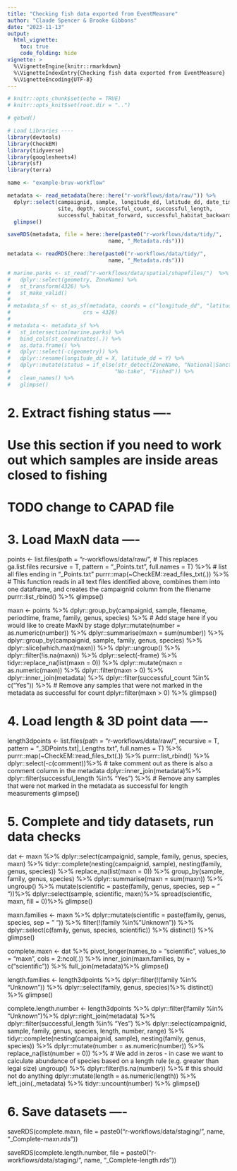 ```yaml
---
title: "Checking fish data exported from EventMeasure"
author: "Claude Spencer & Brooke Gibbons"
date: "2023-11-13"
output:
  html_vignette:
    toc: true
    code_folding: hide
vignette: >
  %\VignetteEngine{knitr::rmarkdown}
  %\VignetteIndexEntry{Checking fish data exported from EventMeasure}
  %\VignetteEncoding{UTF-8}
---
```


```r
# knitr::opts_chunk$set(echo = TRUE)
# knitr::opts_knit$set(root.dir = "..")
```

```r
# getwd()
```

```r
# Load Libraries ----
library(devtools)
library(CheckEM)
library(tidyverse)
library(googlesheets4)
library(sf)
library(terra)
```

```r
name <- "example-bruv-workflow"
```

```r
metadata <- read_metadata(here::here("r-workflows/data/raw/")) %>%
  dplyr::select(campaignid, sample, longitude_dd, latitude_dd, date_time, location,  # Review columns to align with GlobalArchive - plus make metadata match
                site, depth, successful_count, successful_length,
                successful_habitat_forward, successful_habitat_backward) %>%
  glimpse()

saveRDS(metadata, file = here::here(paste0("r-workflows/data/tidy/",
                                name, "_Metadata.rds")))
```

```r
metadata <- readRDS(here::here(paste0("r-workflows/data/tidy/",
                                name, "_Metadata.rds")))
```

```r
# marine.parks <- st_read("r-workflows/data/spatial/shapefiles/")  %>% 
#   dplyr::select(geometry, ZoneName) %>%
#   st_transform(4326) %>%
#   st_make_valid()
# 
# metadata_sf <- st_as_sf(metadata, coords = c("longitude_dd", "latitude_dd"), 
#                       crs = 4326)
# 
# metadata <- metadata_sf %>%
#   st_intersection(marine.parks) %>%
#   bind_cols(st_coordinates(.)) %>%
#   as.data.frame() %>%
#   dplyr::select(-c(geometry)) %>%
#   dplyr::rename(longitude_dd = X, latitude_dd = Y) %>%
#   dplyr::mutate(status = if_else(str_detect(ZoneName, "National|Sanctuary"), 
#                                 "No-take", "Fished")) %>%
#   clean_names() %>%
#   glimpse()
```


# 2. Extract fishing status ----
# Use this section if you need to work out which samples are inside areas closed to fishing
# TODO change to CAPAD file


# 3. Load MaxN data ----
points <- list.files(path = "r-workflows/data/raw/",      # This replaces ga.list.files
                     recursive = T,
                     pattern = "_Points.txt",
                     full.names = T) %>% # list all files ending in "_Points.txt"
  purrr::map(~CheckEM::read_files_txt(.)) %>% # This function reads in all text files identified above, combines them into one dataframe, and creates the campaignid column from the filename
  purrr::list_rbind() %>%
  glimpse()

maxn <- points %>% 
  dplyr::group_by(campaignid, sample, filename, periodtime, frame, family, genus, species) %>% # Add stage here if you would like to create MaxN by stage
  dplyr::mutate(number = as.numeric(number)) %>%
  dplyr::summarise(maxn = sum(number)) %>%
  dplyr::group_by(campaignid, sample, family, genus, species) %>%
  dplyr::slice(which.max(maxn)) %>%
  dplyr::ungroup() %>%
  dplyr::filter(!is.na(maxn)) %>%
  dplyr::select(-frame) %>%
  tidyr::replace_na(list(maxn = 0)) %>%
  dplyr::mutate(maxn = as.numeric(maxn)) %>%
  dplyr::filter(maxn > 0) %>%
  dplyr::inner_join(metadata) %>%
  dplyr::filter(successful_count %in% c("Yes")) %>% # Remove any samples that were not marked in the metadata as successful for count
  dplyr::filter(maxn > 0) %>%
  glimpse()

# 4. Load length & 3D point data ----
length3dpoints <- list.files(path = "r-workflows/data/raw/",
                             recursive = T,
                             pattern = "_3DPoints.txt|_Lengths.txt",
                             full.names = T) %>%
  purrr::map(~CheckEM::read_files_txt(.)) %>%
  purrr::list_rbind() %>%
  dplyr::select(-c(comment))%>% # take comment out as there is also a comment column in the metadata
  dplyr::inner_join(metadata)%>%
  dplyr::filter(successful_length %in% "Yes") %>% # Remove any samples that were not marked in the metadata as successful for length measurements
  glimpse()

# 5. Complete and tidy datasets, run data checks
dat <- maxn %>%
  dplyr::select(campaignid, sample, family, genus, species, maxn) %>%
  tidyr::complete(nesting(campaignid, sample), nesting(family, genus, species)) %>%
  replace_na(list(maxn = 0)) %>%
  group_by(sample, family, genus, species) %>%
  dplyr::summarise(maxn = sum(maxn)) %>%
  ungroup() %>% 
  mutate(scientific = paste(family, genus, species, sep = " "))%>%
  dplyr::select(sample, scientific, maxn)%>%
  spread(scientific, maxn, fill = 0)%>%
  glimpse()

maxn.families <- maxn %>%
  dplyr::mutate(scientific = paste(family, genus, species, sep = " ")) %>%
  filter(!(family %in% "Unknown")) %>%
  dplyr::select(c(family, genus, species, scientific)) %>%
  distinct() %>%
  glimpse()

complete.maxn <- dat %>%
  pivot_longer(names_to = "scientific", values_to = "maxn",
               cols = 2:ncol(.)) %>%
  inner_join(maxn.families, by = c("scientific")) %>%
  full_join(metadata)%>%
  glimpse()

length.families <- length3dpoints %>%
  dplyr::filter(!(family %in% "Unknown")) %>%
  dplyr::select(family, genus, species)%>%
  distinct() %>%
  glimpse()

complete.length.number <- length3dpoints %>% 
  dplyr::filter(!family %in% "Unknown")%>%
  dplyr::right_join(metadata) %>%
  dplyr::filter(successful_length %in% "Yes") %>%
  dplyr::select(campaignid, sample, family, genus, species, length, number, range) %>%
  tidyr::complete(nesting(campaignid, sample), nesting(family, genus, species)) %>%
  dplyr::mutate(number = as.numeric(number)) %>%
  replace_na(list(number = 0)) %>% # We add in zeros - in case we want to calculate abundance of species based on a length rule (e.g. greater than legal size)
  ungroup() %>%
  dplyr::filter(!is.na(number)) %>% # this should not do anything
  dplyr::mutate(length = as.numeric(length)) %>%
  left_join(.,metadata) %>%
  tidyr::uncount(number) %>%
  glimpse()

# 6. Save datasets ----
saveRDS(complete.maxn, 
          file = paste0("r-workflows/data/staging/",
                       name, "_Complete-maxn.rds"))

saveRDS(complete.length.number, 
          file = paste0("r-workflows/data/staging/",
                       name, "_Complete-length.rds"))